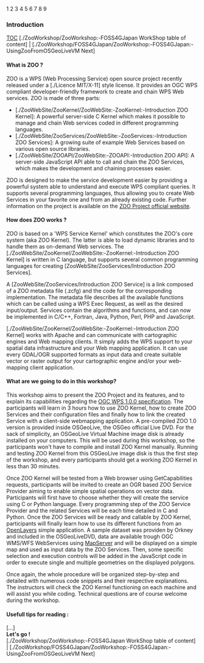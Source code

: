 1
2
3
4
5
6
7
8
9


=== Introduction ===

<u>TOC</u>
[./ZooWorkshop/ZooWorkshop:-FOSS4GJapan WorkShop table of content] | [./ZooWorkshop/FOSS4GJapan/ZooWorkshop:-FOSS4GJapan:-UsingZooFromOSGeoLiveVM Next]

==== What is ZOO ? ====

ZOO is a WPS (Web Processing Service) open source project recently released under a [./Licence MIT/X-11] style license. It provides an OGC WPS compliant developer-friendly framework to create and chain WPS Web services. ZOO is made of three parts:
*[./ZooWebSite/ZooKernel/ZooWebSite:-ZooKernel:-Introduction ZOO Kernel]: A powerful server-side C Kernel which makes it possible to manage and chain Web services coded in different programming languages.
*[./ZooWebSite/ZooServices/ZooWebSite:-ZooServices:-Introduction ZOO Services]: A growing suite of example Web Services based on various open source libraries.
*[./ZooWebSite/ZOOAPI/ZooWebSite:-ZOOAPI:-Introduction ZOO API]: A server-side JavaScript API able to call and chain the ZOO Services, which makes the development and chaining processes easier.

ZOO is designed to make the service development easier by providing a powerful system able to understand and execute WPS compliant queries. It supports several programming languages, thus allowing you to create Web Services in your favorite one and from an already existing code. Further information on the project is available on the [http://www.zoo-project.org ZOO Project official website].

==== How does ZOO works ? ====

ZOO is based on a 'WPS Service Kernel' which constitutes the ZOO's core system (aka ZOO Kernel). The latter is able to load dynamic libraries and to handle them as on-demand Web services. The [./ZooWebSite/ZooKernel/ZooWebSite:-ZooKernel:-Introduction ZOO Kernel] is written in C language, but supports several common programming languages for creating [ZooWebSite/ZooServices/Introduction ZOO Services].

A [ZooWebSite/ZooServices/Introduction ZOO Service] is a link composed of a ZOO metadata file (.zcfg) and the code for the corresponding implementation. The metadata file describes all the available functions which can be called using a WPS Exec Request, as well as the desired input/output. Services contain the algorithms and functions, and can now be implemented in C/C++, Fortran, Java, Python, Perl, PHP and JavaScript.

[./ZooWebSite/ZooKernel/ZooWebSite:-ZooKernel:-Introduction ZOO Kernel] works with Apache and can communicate with cartographic engines and Web mapping clients. It simply adds the WPS support to your spatial data infrastructure and your Web mapping application. It can use every GDAL/OGR supported formats as input data and create suitable vector or raster output for your cartographic engine and/or your web-mapping client application.

==== What are we going to do in this workshop? ====

This workshop aims to present the ZOO Project and its features, and to explain its capabilities regarding the [http://www.opengeospatial.org/standards/wps OGC WPS 1.0.0 specification]. The participants will learn in 3 hours how to use ZOO Kernel, how to create ZOO Services and their configuration files and finally how to link the created Service with a client-side webmapping application.
A pre-compiled ZOO 1.0 version is provided inside OSGeoLive, the OSGeo official Live DVD. For the sack of simplicity, an OSGeoLive Virtual Machine image disk is already installed on your computers. This will be used during this workshop, so the participants won't have to compile and install ZOO Kernel manually. Running and testing ZOO Kernel from this OSGeoLive image disk is thus the first step of the workshop, and every participants should get a working ZOO Kernel in less than 30 minutes.

Once ZOO Kernel will be tested from a Web browser using GetCapabilities requests, participants will be invited to create an OGR based ZOO Service Provider aiming to enable simple spatial operations on vector data. Participants will first have to choose whether they will create the service using C or Python language. Every programming step of the ZOO Service Provider and the related Services will be each time detailed in C and Python.
Once the ZOO Services will be ready and callable by ZOO Kernel, participants will finally learn how to use its different functions from an [http://www.openlayers.org OpenLayers] simple application. A sample dataset was providen by Orkney and included in the OSGeoLiveDVD, data are available trough OGC WMS/WFS WebServices using  [http://www.mapserver.org MapServer] and will be displayed on a simple map and used as input data by the ZOO Services. Then, some specific selection and execution controls will be added in the JavaScript code in order to execute single and multiple geometries on the displayed polygons.

Once again, the whole procedure will be organized step-by-step and detailed with numerous code snippets and their respective explanations. The instructors will check the ZOO Kernel functioning on each machine and will assist you while coding. Technical questions are of course welcome during the workshop.

==== Usefull tips for reading : ====

[...]
<br>
'''Let's go ! '''
<br>
[./ZooWorkshop/ZooWorkshop:-FOSS4GJapan WorkShop table of content] | [./ZooWorkshop/FOSS4GJapan/ZooWorkshop:-FOSS4GJapan:-UsingZooFromOSGeoLiveVM Next]








